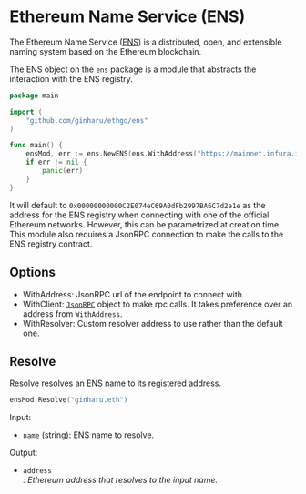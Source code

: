 

# Ethereum Name Service (ENS)

The Ethereum Name Service ([ENS](https://ens.domains/)) is a distributed, open, and extensible naming system based on the Ethereum blockchain.

The <GoDocLink href="ens#ENS">ENS</GoDocLink> object on the `ens` package is a module that abstracts the interaction with the ENS registry.

```go
package main

import (
    "github.com/ginharu/ethgo/ens"
)

func main() {
	ensMod, err := ens.NewENS(ens.WithAddress("https://mainnet.infura.io"))
	if err != nil {
		panic(err)
	}
}
```

It will default to `0x00000000000C2E074eC69A0dFb2997BA6C7d2e1e` as the address for the ENS registry when connecting with one of the official Ethereum networks. However, this can be parametrized at creation time. This module also requires a JsonRPC connection to make the calls to the ENS registry contract.

## Options

- <GoDocLink href="ens#WithAddress">WithAddress</GoDocLink>: JsonRPC url of the endpoint to connect with.
- <GoDocLink href="ens#WithClient">WithClient</GoDocLink>: [`JsonRPC`](/jsonrpc) object to make rpc calls. It takes preference over an address from `WithAddress`.
- <GoDocLink href="ens#WithResolver">WithResolver</GoDocLink>: Custom resolver address to use rather than the default one.

## Resolve

<GoDocLink href="ens#ENS.Resolve">Resolve</GoDocLink> resolves an ENS name to its registered address.

```go
ensMod.Resolve("ginharu.eth")
```

Input:

- `name` (string): ENS name to resolve.

Output:

- `address` <Address/>: Ethereum address that resolves to the input name.
